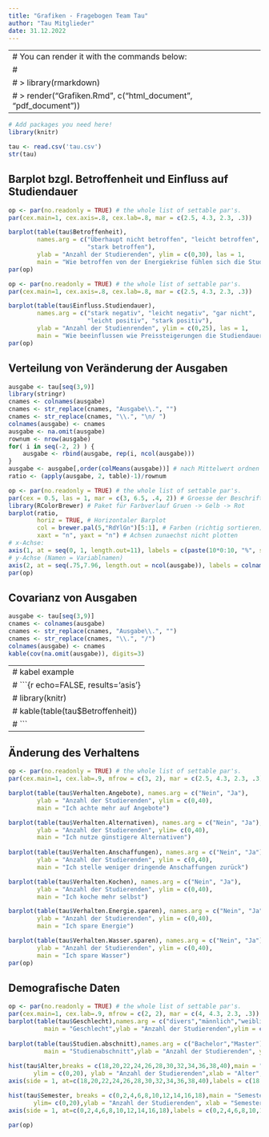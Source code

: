 ```yaml
---
title: "Grafiken - Fragebogen Team Tau"
author: "Tau Mitglieder"
date: 31.12.2022
---
```


---
# You can render it with the commands below:
# 
# > library(rmarkdown)
# > render("Grafiken.Rmd", c("html_document", "pdf_document"))
---

```r
# Add packages you need here!
library(knitr)
```

```r
tau <- read.csv('tau.csv')
str(tau)
```

## Barplot bzgl. Betroffenheit und Einfluss auf Studiendauer

```r
op <- par(no.readonly = TRUE) # the whole list of settable par's.
par(cex.main=1, cex.axis=.8, cex.lab=.8, mar = c(2.5, 4.3, 2.3, .3)) 

barplot(table(tau$Betroffenheit),
        names.arg = c("Überhaupt nicht betroffen", "leicht betroffen",
                      "stark betroffen"),
        ylab = "Anzahl der Studierenden", ylim = c(0,30), las = 1,
        main = "Wie betroffen von der Energiekrise fühlen sich die Studenten?")
par(op)
```


```r
op <- par(no.readonly = TRUE) # the whole list of settable par's.
par(cex.main=1, cex.axis=.8, cex.lab=.8, mar = c(2.5, 4.3, 2.3, .3)) 

barplot(table(tau$Einfluss.Studiendauer),
        names.arg = c("stark negativ", "leicht negativ", "gar nicht",
                      "leicht positiv", "stark positiv"),
        ylab = "Anzahl der Studienrenden", ylim = c(0,25), las = 1,
        main = "Wie beeinflussen wie Preissteigerungen die Studiendauer der Studenten?")
par(op)
```


## Verteilung von Veränderung der Ausgaben

```r
ausgabe <- tau[seq(3,9)]
library(stringr)
cnames <- colnames(ausgabe)
cnames <- str_replace(cnames, "Ausgabe\\.", "")
cnames <- str_replace(cnames, "\\.", "\n/ ")
colnames(ausgabe) <- cnames
ausgabe <- na.omit(ausgabe)
rownum <- nrow(ausgabe)
for( i in seq(-2, 2) ) {
    ausgabe <- rbind(ausgabe, rep(i, ncol(ausgabe)))
}
ausgabe <- ausgabe[,order(colMeans(ausgabe))] # nach Mittelwert ordnen
ratio <- (apply(ausgabe, 2, table)-1)/rownum

op <- par(no.readonly = TRUE) # the whole list of settable par's.
par(cex = 0.5, las = 1, mar = c(3, 6.5, .4, 2)) # Groesse der Beschriftung, horizontale Labels
library(RColorBrewer) # Paket für Farbverlauf Gruen -> Gelb -> Rot
barplot(ratio, 
        horiz = TRUE, # Horizontaler Barplot
        col = brewer.pal(5,"RdYlGn")[5:1], # Farben (richtig sortieren)
        xaxt = "n", yaxt = "n") # Achsen zunaechst nicht plotten
# x-Achse:
axis(1, at = seq(0, 1, length.out=11), labels = c(paste(10*0:10, "%", sep ="")))
# y-Achse (Namen = Variablnamen)
axis(2, at = seq(.75,7.96, length.out = ncol(ausgabe)), labels = colnames(ausgabe))
par(op)
```


## Covarianz von Ausgaben

```r
ausgabe <- tau[seq(3,9)]
cnames <- colnames(ausgabe)
cnames <- str_replace(cnames, "Ausgabe\\.", "")
cnames <- str_replace(cnames, "\\.", "/")
colnames(ausgabe) <- cnames
kable(cov(na.omit(ausgabe)), digits=3)
```

---
# kabel example
# ```{r echo=FALSE, results='asis'}
# library(knitr)
# kable(table(tau$Betroffenheit))
# ```
---

## Änderung des Verhaltens

```r
op <- par(no.readonly = TRUE) # the whole list of settable par's.
par(cex.main=1, cex.lab=.9, mfrow = c(3, 2), mar = c(2.5, 4.3, 2.3, .3)) 

barplot(table(tau$Verhalten.Angebote), names.arg = c("Nein", "Ja"),
        ylab = "Anzahl der Studierenden", ylim = c(0,40),
        main = "Ich achte mehr auf Angebote")

barplot(table(tau$Verhalten.Alternativen), names.arg = c("Nein", "Ja"),
        ylab = "Anzahl der Studierenden", ylim= c(0,40),
        main = "Ich nutze günstigere Alternativen")
        
barplot(table(tau$Verhalten.Anschaffungen), names.arg = c("Nein", "Ja"),
        ylab = "Anzahl der Studierenden", ylim = c(0,40),
        main = "Ich stelle weniger dringende Anschaffungen zurück")

barplot(table(tau$Verhalten.Kochen), names.arg = c("Nein", "Ja"),
        ylab = "Anzahl der Studierenden", ylim = c(0,40),
        main = "Ich koche mehr selbst")

barplot(table(tau$Verhalten.Energie.sparen), names.arg = c("Nein", "Ja"),
        ylab = "Anzahl der Studierenden", ylim = c(0,40),
        main = "Ich spare Energie")

barplot(table(tau$Verhalten.Wasser.sparen), names.arg = c("Nein", "Ja"),
        ylab = "Anzahl der Studierenden", ylim = c(0,40),
        main = "Ich spare Wasser")
par(op)
```

## Demografische Daten

```r
op <- par(no.readonly = TRUE) # the whole list of settable par's.
par(cex.main=1, cex.lab=.9, mfrow = c(2, 2), mar = c(4, 4.3, 2.3, .3)) 
barplot(table(tau$Geschlecht),names.arg = c("divers","männlich","weiblich"),
          main = "Geschlecht",ylab = "Anzahl der Studierenden",ylim = c(0,40) )
  
barplot(table(tau$Studien.abschnitt),names.arg = c("Bachelor","Master"),
          main = "Studienabschnitt",ylab = "Anzahl der Studierenden", ylim = (c(0,40)))
  
hist(tau$Alter,breaks = c(18,20,22,24,26,28,30,32,34,36,38,40),main = "Altersverteilung",
       ylim = c(0,20), ylab = "Anzahl der Studierenden",xlab = "Alter", xlim = c(18,40), xaxt = "n" )
axis(side = 1, at=c(18,20,22,24,26,28,30,32,34,36,38,40),labels = c(18,20,22,24,26,28,30,32,34,36,38,40))

hist(tau$Semester, breaks = c(0,2,4,6,8,10,12,14,16,18),main = "Semesterverteilung",
       ylim= c(0,20),ylab = "Anzahl der Studierenden", xlab = "Semester", xlim = c(0,18), xaxt = "n", right = FALSE)
axis(side = 1, at=c(0,2,4,6,8,10,12,14,16,18),labels = c(0,2,4,6,8,10,12,14,16,18))
  
par(op)
```  
